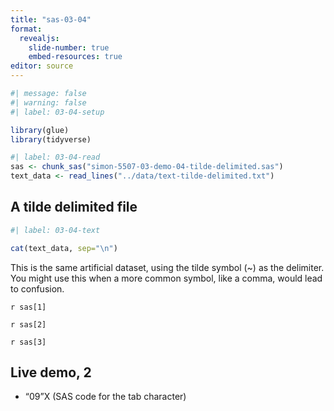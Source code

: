 ```yaml
---
title: "sas-03-04"
format: 
  revealjs:
    slide-number: true
    embed-resources: true
editor: source
---
```


```r
#| message: false
#| warning: false
#| label: 03-04-setup

library(glue)
library(tidyverse)
```

```r
#| label: 03-04-read
sas <- chunk_sas("simon-5507-03-demo-04-tilde-delimited.sas")
text_data <- read_lines("../data/text-tilde-delimited.txt")
```

## A tilde delimited file

```r
#| label: 03-04-text

cat(text_data, sep="\n")
```

::: notes

This is the same artificial dataset, using the tilde symbol (~) as the delimiter. You might use this when a more common symbol, like a comma, would lead to confusion.

:::

`r sas[1]`

`r sas[2]`

`r sas[3]`

## Live demo, 2

-   "09"X (SAS code for the tab character)
